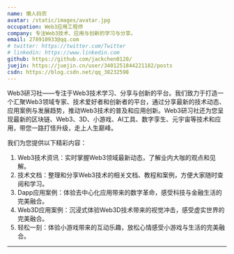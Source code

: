 ```yaml
---
name: 懒人码农
avatar: /static/images/avatar.jpg
occupation: Web3应用工程师
company: 专注Web3技术、应用与创新的学习与分享。
email: 278910933@qq.com
# twitter: https://twitter.com/Twitter
# linkedin: https://www.linkedin.com
github: https://github.com/jackchen0120/
juejin: https://juejin.cn/user/3401251844221182/posts
csdn: https://blog.csdn.net/qq_38232598
---
```


Web3研习社——专注于Web3技术学习、分享与创新的平台。我们致力于打造一个汇聚Web3领域专家、技术爱好者和创新者的平台，通过分享最新的技术动态、应用案例与发展趋势，推动Web3技术的普及和应用创新。Web3研习社还为您呈现最新的区块链、Web3、3D、小游戏、AI工具、数字孪生、元宇宙等技术和应用，带您一路打怪升级，走上人生巅峰。

我们为您提供以下精彩内容：

1. Web3技术资讯：实时掌握Web3领域最新动态，了解业内大咖的观点和见解。
2. 技术文档：整理和分享Web3技术的相关文档、教程和案例，方便大家随时查阅和学习。
3. Dapp应用案例：体验去中心化应用带来的数字革命，感受科技与金融生活的完美融合。
4. Web3D应用案例：沉浸式体验Web3D技术带来的视觉冲击，感受虚实世界的完美融合。
5. 轻松一刻：体验小游戏带来的互动乐趣，放松心情感受小游戏与生活的完美融合。

---
